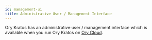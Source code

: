 ```yaml
---
id: management-ui
title: Administrative User / Management Interface
---
```


Ory Kratos has an administrative user / management interface which is available when you run Ory Kratos on
[Ory Cloud](https://www.ory.sh/).
